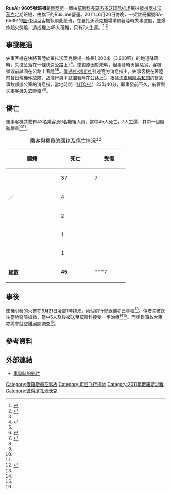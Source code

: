 {{Infobox Airliner accident
|name = RusAir 9605號班機空難
|Crash image = RusAir Tupolev Tu-134.jpg
|Image caption = 空難中墜毀的圖-134客機（资料图）
|Date = 2011年6月20日
|Type = [[可控飛行撞地|可控飛行撞地]]
|Site = {{Flag|Russia}}{{link-en|羅扎沃茨克機場|Petrozavodsk Airport}}
|Coordinates =
|Fatalities = 45
|Injuries = 7
|Aircraft Type = [[圖-134|圖-134]]
|Operator = {{link-en|RusAir|RusAir}}
|Origin = {{Flag|Russia}}[[莫斯科|莫斯科]][[多莫杰多沃国际机场|多莫杰多沃国际机场]]
|Last stopover =
|Destination = {{Flag|Russia}}{{link-en|羅扎沃茨克機場|Petrozavodsk Airport}}
|Tail Number = RA-65691<ref>{{Cite web |url=http://aviation-safety.net/database/record.php?id=20110621-0 |title=存档副本 |accessdate=2011-06-21 |archive-date=2011-06-24 |archive-url=https://web.archive.org/web/20110624202143/http://aviation-safety.net/database/record.php?id=20110621-0 |dead-url=no }}</ref>
|Ship name =
|Passengers = 43
|Crew = 9
|Survivors = 7
}}

'''RusAir 9605號班機'''是[[俄罗斯|俄罗斯]]{{link-en|RusAir|RusAir}}一個由[[莫斯科|莫斯科]][[多莫杰多沃国际机场|多莫杰多沃国际机场]]飛往[[彼得罗扎沃茨克|彼得罗扎沃茨克]]{{link-en|羅扎沃茨克機場|Petrozavodsk Airport}}定期班機，由旗下的RusLine營運。2011年6月20日傍晚，一架註冊編號RA-65691的[[圖-134|圖-134]]型客機執飛此航班，在羅扎沃茨克機場準備著陸時失事墜毀，並爆炸起火焚燒，造成機上45人罹難，只有7人生還。<ref name="avherald">{{cite web | url=http://www.avherald.com/h?article=43e7c1b7&opt=0 | title=Crash: Rusair T134 at Petrozavodsk on Jun 20th 2011, impacted road short of runway | publisher=The Aviation Herald | date=2011-06-20 | accessdate=2011-06-21 | archive-url=https://web.archive.org/web/20150923180931/http://www.avherald.com/h?article=43e7c1b7&opt=0 | archive-date=2015-09-23 | dead-url=yes }}</ref>
<ref name="sina">{{cite web | url=http://news.sina.com.hk/news/12/1/1/2363071/1.html | title=俄圖客機迫降墜毀事故死亡人數增至45人 | publisher=新浪新聞 | date=2011-06-22 | accessdate=2011-06-22 | deadurl=yes | archiveurl=https://web.archive.org/web/20110629184410/http://news.sina.com.hk/news/12/1/1/2363071/1.html | archivedate=2011-06-29 }}</ref>

==事發經過==
失事客機在快將著陸於羅扎沃茨克機場一條長1,200米（3,900呎）的跑道降落時，失控坠落在一條快速公路上<ref name="avherald"/><ref name="nytimes">{{cite web |url=http://www.nytimes.com/aponline/2011/06/20/world/europe/AP-EU-Russia-Plane-Crash.html?_r=1&hp |title=44 Killed in Russian Plane Crash, Agencies Say |publisher=紐約時報 |date=2011-06-20 |accessdate=2011-06-21 |archiveurl=https://www.webcitation.org/5zayiEqQo?url=http://www.nytimes.com/aponline/2011/06/20/world/europe/AP-EU-Russia-Plane-Crash.html?_r=2 |archivedate=2011-06-21 |deadurl=yes }}</ref>。墜毀原因暫未明，但事發時天氣惡劣，客機墜毀前試圖在公路上著陸<ref name="nytimes"/><ref name="bbc">{{cite web |url=http://www.bbc.co.uk/news/world-europe-13851697 |title=Plane crash in north-west Russia kills 44 |publisher=BBC在線新聞 |date=2011-06-20 |accessdate=2011-06-21 |archiveurl=https://www.webcitation.org/5zayx4GN8?url=http://www.bbc.co.uk/news/world-europe-13851697 |archivedate=2011-06-21 |deadurl=yes }}</ref>。[[俄通社-塔斯社|俄通社-塔斯社]]引述官方消息指出，失事客機在著陸前曾出現機件故障，故飛行員才試圖著陸在公路上<ref name="itar">{{cite web |url=http://www.itar-tass.com/en/c154/169237.html |title=EMERCOM indicates jet crash-landing in N W Russia leaves 38 dead |publisher=俄通社-塔斯社 |date=2011-06-21 |accessdate=2011-06-21 |archiveurl=https://www.webcitation.org/5zb1ee5wi?url=http://www.itar-tass.com/en/c154/169237.html |archivedate=2011-06-21 |deadurl=yes }}</ref>。根據[[卡累利阿共和国|卡累利阿共和国]]的緊急事故部辦公室的消息指，當地時間（[[UTC+4|UTC+4]]）23時40分，即事發前不久，航管與失事客機失去聯絡<ref name="bbc"/><ref name="avherald"/>。

==傷亡==
肇事客機共載有43名乘客及9名機組人員，當中45人死亡，7人生還，其中一個傷勢嚴重<ref name="avherald"/><ref name="sina"/>。

{| class="wikitable"
|+ 乘客與機員的國籍及傷亡情況<ref>{{cite web |url=http://www.mchs.gov.ru/news/detail.php?ID=391991 |title=Список пассажиров и экипажа самолета (по состоянию на 08:00 мск 21.06.2011 г.) Ту-134, совершившего жесткую посадку под Петрозаводском |publisher=МЧС России |language=ru |date=2011-06-21 |accessdate=2011-06-21 |deadurl=yes |archiveurl=https://web.archive.org/web/20110623181138/http://www.mchs.gov.ru/news/detail.php?ID=391991 |archivedate=2011-06-23 }}</ref>
!width="150"|國籍
!width="90"|死亡
!width="90"|受傷
|-----
| {{flag|Russia}}
| 37
| 7
|-----
| {{flag|Russia}}／{{flag|USA}}
| 4
| 
|-----
| {{flag|Ukraine}}
| 2
| 
|-----
| {{flag|Netherlands}}
| 1
| 
|-----
| {{flag|Sweden}}
| 1
| 
|-----
| '''總數'''
| '''45'''
| ''''''7
|}

==事後==
墜機引發的火警在6月21日凌晨1時撲熄，兩個飛行紀錄儀亦已尋獲<ref name="avherald"/>。傷者先被送往當地醫院搶救，當中5人及後被送至莫斯科接受一步治療<ref name="avherald"/><ref name="sina"/>。而災難事故大臣亦將會就空難展開調查<ref name="itar"/>。

==參考資料==
{{reflist}}

==外部連結==
* [http://www.youtube.com/watch?v=7rIzR_ObRsc 事發時的影片]{{Wayback|url=http://www.youtube.com/watch?v=7rIzR_ObRsc |date=20110629225812 }}

{{2011年航空事故}}

[[Category:俄羅斯航空事故|Category:俄羅斯航空事故]]
[[Category:可控飞行撞地|Category:可控飞行撞地]]
[[Category:2011年俄羅斯災難|Category:2011年俄羅斯災難]]
[[Category:彼得罗扎沃茨克|Category:彼得罗扎沃茨克]]